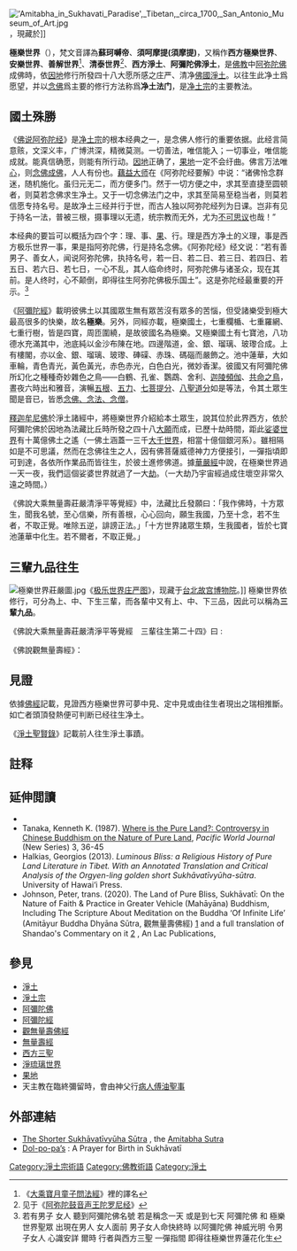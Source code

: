 {{多個問題|
{{cleanup-jargon|time=2018-09-20T18:24:17+00:00}}
{{pov|time=2018-09-20T18:24:17+00:00}}
}}
{{Otheruses|subject=佛教术语}}
{{Redirect|极乐|僧悟真建立政权的国号|王斌 (明朝)}}
[[File:'Amitabha_in_Sukhavati_Paradise',_Tibetan,_circa_1700,_San_Antonio_Museum_of_Art.jpg|thumb]]，現藏於{{link-en|圣安东尼奥艺术博物馆|San Antonio Museum of Art}}]]
{{佛教}}

'''極樂世界'''（{{Lang-sa|सुखावती|Sukhāvatī}}），梵文音譯為'''蘇珂嚩帝'''、'''須呵摩提(須摩提)'''，又稱作'''西方極樂世界'''、'''安樂世界'''、'''善解世界'''<ref>《[[大乘寶月童子問法經|大乘寶月童子問法經]]》裡的譯名</ref>、'''清泰世界'''<ref>见于《[[阿弥陀鼓音声王陀罗尼经|阿弥陀鼓音声王陀罗尼经]]》</ref>、'''西方淨土'''、'''阿彌陀佛淨土'''，是[[佛教|佛教]]中[[阿弥陀佛|阿弥陀佛]]成佛時，依[[因地|因地]]修行所發四十八大愿所感之庄严、清净[[佛國|佛國]][[淨土|淨土]]。以往生此净土爲愿望，并以[[念佛|念佛]]爲主要的修行方法称爲'''净土法门'''，是[[淨土宗_(中國)|净土宗]]的主要教法。

==國土殊勝==
《[[佛说阿弥陀经|佛说阿弥陀经]]》是[[淨土崇拜|净土宗]]的根本经典之一，是念佛人修行的重要依据。此经言简意赅，文深义丰，广博洪深，精微莫测。一切善法，唯信能入；一切事业，唯信能成就。能真信确愿，则能有所行动。[[佛教因果论|因地]]正确了，[[佛教因果论|果地]]一定不会纡曲。佛言万法唯[[心_(佛教)|心]]，则[[念佛|念佛]][[成佛|成佛]]，人人有份也。[[藕益大师|藕益大师]]在《阿弥陀经要解》中说：“诸佛怜念群迷，随机施化。虽归元无二，而方便多门。然于一切方便之中，求其至直捷至圆顿者，则莫若念佛求生净土。又于一切念佛法门之中，求其至简易至稳当者，则莫若信愿专持名号。是故净土三经并行于世，而古人独以阿弥陀经列为日课。岂非有见于持名一法，普被三根，摄事理以无遗，统宗教而无外，尤为[[不可思议|不可思议]]也哉！”

本经典的要旨可以概括为四个字：理、事、[[果位|果]]、行。理是西方净土的义理，事是西方极乐世界一事，果是指阿弥陀佛，行是持名念佛。《阿弥陀经》经文说：“若有善男子、善女人，闻说阿弥陀佛，执持名号，若一日、若二日、若三日、若四日、若五日、若六日、若七日，一心不乱，其人临命终时，阿弥陀佛与诸圣众，现在其前。是人终时，心不颠倒，即得往生阿弥陀佛极乐国土”。这是弥陀经最重要的开示。<ref>若有男子 女人 聽到阿彌陀佛名號 若是稱念一天 或是到七天 阿彌陀佛 和 極樂世界聖眾 出現在男人 女人面前 男子女人命快終時 以阿彌陀佛 神威光明 令男子女人 心識安詳 爾時 行者與西方三聖 一彈指間 即得往極樂世界蓮花化生{{cite|url=https://www.amazon.com/%E8%A5%BF%E6%96%B9%E6%A5%B5%E6%A8%82%E4%B8%96%E7%95%8C%E7%9A%84%E5%91%B3%E9%81%93-Chinese-%E8%8E%B2%E9%BE%99%E5%B1%85%E5%A3%AB/dp/1490740481/ref=sr_1_7?s=books&ie=UTF8&qid=1527303778&sr=1-7&refinements=p_27%3A%E8%8E%B2%E9%BE%99%E5%B1%85%E5%A3%AB|title=西方極樂世界的味道|author=莲龙居士|ISBN=9781490740485|publisher=Trafford (July 1, 2014)|accessdate=2018-05-26|archive-date=2021-06-24|archive-url=https://web.archive.org/web/20210624151208/https://www.amazon.com/%E8%A5%BF%E6%96%B9%E6%A5%B5%E6%A8%82%E4%B8%96%E7%95%8C%E7%9A%84%E5%91%B3%E9%81%93-Chinese-%E8%8E%B2%E9%BE%99%E5%B1%85%E5%A3%AB/dp/1490740481/ref=sr_1_7?s=books&ie=UTF8&qid=1527303778&sr=1-7&refinements=p_27%3A%E8%8E%B2%E9%BE%99%E5%B1%85%E5%A3%AB|dead-url=no}}</ref>

《[[佛說阿彌陀經|阿彌陀經]]》載明彼佛土以其國眾生無有眾苦沒有眾多的苦惱，但受諸樂受到極大最高很多的快樂，故名'''極樂'''。另外，同經亦載，極樂國土，七重欄楯、七重羅網、七重行樹，皆是四寶，周匝圍繞，是故彼國名為極樂。又極樂國土有七寶池，八功德水充滿其中，池底純以金沙布陳在地。四邊階道，金、銀、瑠璃、玻瓈合成。上有樓閣，亦以金、銀、瑠璃、玻瓈、硨磲、赤珠、碼碯而嚴飾之。池中蓮華，大如車輪，青色青光，黃色黃光，赤色赤光，白色白光，微妙香潔。彼國又有阿彌陀佛所幻化之種種奇妙雜色之鳥——白鶴、孔雀、鸚鵡、舍利、[[迦陵頻伽|迦陵頻伽]]、[[共命鸟|共命之鳥]]，晝夜六時出和雅音，演暢[[五根|五根]]、[[五力|五力]]、[[七菩提分|七菩提分]]、[[八聖道分|八聖道分]]如是等法，令其土眾生聞是音已，皆悉[[随念|念佛、念法、念僧]]。

[[釋迦牟尼佛|釋迦牟尼佛]]於淨土諸經中，將極樂世界介紹給本土眾生，說其位於此界西方，依於阿彌陀佛於因地為法藏比丘時所發之四十八[[本願|大願]]而成，已歷十劫時間，距此[[娑婆世界|娑婆世界]]有十萬億佛土之遙（一佛土涵蓋一三千[[大千世界|大千世界]]，相當十億個銀河系）。雖相隔如是不可思議，然而在念佛往生之人，因有佛菩薩威德神力方便接引，一彈指頃即可到達，各依所作業品而皆往生，於彼土進修佛道。據[[華嚴經|華嚴經]]中說，在極樂世界過一天一夜，我們這個娑婆世界就過了一大[[劫_(時間)|劫]]。（一大劫乃宇宙經過成住壞空非常久遠之時間。）

《佛說大乘無量壽莊嚴清淨平等覺經》中，法藏比丘發願曰：「我作佛時，十方眾生，聞我名號，至心信樂，所有善根，心心回向，願生我國，乃至十念，若不生者，不取正覺。唯除五逆，誹謗正法。」「十方世界諸眾生類，生我國者，皆於七寶池蓮華中化生。若不爾者，不取正覺。」

==三輩九品往生==
[[File:極樂世界莊嚴圖.jpg|thumb]]《[[极乐世界庄严图|极乐世界庄严图]]》，现藏于[[台北故宫博物院|台北故宫博物院]]。]]
極樂世界依修行，可分為上、中、下生三輩，而各輩中又有上、中、下三品，因此可以稱為'''三輩九品'''。

《佛說大乘無量壽莊嚴清淨平等覺經　三輩往生第二十四》曰 :

{{cquote|其上輩者，捨家棄欲而作沙門。發菩提心。一向專念阿彌陀佛。修諸功德，願生彼國。此等眾生，臨壽終時，阿彌陀佛，與諸聖眾，現在其前。經須臾間，即隨彼佛往生其國。便於七寶華中自然化生，智慧勇猛，神通自在。是故阿難，其有眾生欲於今世見阿彌陀佛者，應發無上菩提之心。復當專念極樂國土。積集善根，應持迴向。由此見佛，生彼國中，得不退轉，乃至無上菩提。

其中輩者，雖不能行作沙門，大修功德，當發無上菩提之心。一向專念阿彌陀佛。隨己修行，諸善功德，奉持齋戒，起立塔像，飯食沙門，懸繒然燈，散華燒香，以此迴向，願生彼國。其人臨終，阿彌陀佛化現其身，光明相好，具如真佛，與諸大眾前後圍繞，現其人前，攝受導引。即隨化佛往生其國，住不退轉，無上菩提。功德智慧次如上輩者也。

其下輩者，假使不能作諸功德，當發無上菩提之心，一向專念阿彌陀佛。歡喜信樂，不生疑惑。以至誠心，願生其國。此人臨終，夢見彼佛，亦得往生。功德智慧次如中輩者也。若有眾生住大乘者，以清淨心，向無量壽。乃至十念，願生其國。聞甚深法，即生信解。乃至獲得一念淨心，發一念心念於彼佛。此人臨命終時，如在夢中，見阿彌陀佛，定生彼國，得不退轉無上菩提。}}

《佛說觀無量壽經》：
{{cquote|
佛告阿難，及韋提希：『上品上生者，若有眾生願生彼國者，發三種心，即便往生。何等為三？一者至誠心，二者深心，三者迴向發願心；具三心者，必生彼國。』
『復有三種眾生，當得往生。何等為三？一者慈心不殺，具諸戒行；二者讀誦大乘，方等經典；三者修行六念。迴向發願，願生彼國；具此功德，一日乃至七日，即得往生。』<br/>
*『生彼國時，此人精進勇猛故，阿彌陀如來，與[[觀世音|觀世音]]，[[大勢至|大勢至]]，無數化佛，百千[[比丘|比丘]]，[[聲聞|聲聞]]大眾，無量諸天，七寶宮殿，觀世音菩薩，執金剛臺，與大勢至菩薩，至行者前，阿彌陀佛放大光明，照行者身，與菩薩授手迎接。觀世音，大勢至，與無數菩薩，讚歎行者，勸進其心。』<br/>
『行者見已，歡喜踊躍，自見其身，乘金剛臺，隨從佛後，如彈指頃，往生彼國。』<br/>
『生彼國已，見佛色身，[[三十二相八十种好|眾相]]具足；見諸[[菩薩|菩薩]]，色相具足；光明寶林，演說妙法。聞已，即悟無生法忍。經須臾間，歷事諸佛，遍十方界，於諸佛前，次第授記，還至本國，得無量百千陀羅尼門。』<br/>
『是名'''上品上生'''者。』<br/>
*『'''上品中生'''者，不必受持讀誦[[方等|方等]]經典。善解義趣，於第一義，心不驚動，深信因果，不謗大乘，以此功德迴向，願求生極樂。』<br/>
『行此行者，命欲終時，阿彌陀佛，與觀世音，大勢至，無量大眾，眷屬圍遶，持紫金臺，至行者前，讚言：「法子！汝行大乘，解第一義，是故我今來迎接汝！」與千化佛，一時授手。』<br/>
『行者自見坐紫金臺，合掌叉手，讚歎諸佛，如一念頃，即生彼國。七寶池中，此紫金臺，成大蓮華，經宿則開。』<br/>
『行者身作紫磨金色，足下亦有七寶蓮華，佛及菩薩，俱時放光，照行者身，目即開明，因前宿習，普聞眾聲，純說甚深第一義諦。即下金臺，禮佛合掌，讚歎世尊。』<br/>
『經於七日，應時即於[[阿耨多羅三藐三菩提|阿耨多羅三藐三菩提]]，得不退轉。應時即能飛行，遍至十方，歷事諸佛。於諸佛所修諸三昧，經一小劫，得無生忍，現前授記。』<br/>
『是名上品中生者。』<br/>
*『'''上品下生'''者，亦信[[佛教因果论|因果]]，不謗大乘，但發無上道心，以此功德迴向，願求生極樂國。』<br/>
『行者命欲終時，阿彌陀佛，及觀世音、大勢至、與諸菩薩，持金蓮華，化作五百佛，來迎此人。五百化佛，一時授手，讚言：「法子！汝今清淨，發無上道心，我來迎汝！」』<br/>
『見此事時，即自見身坐金蓮華，坐已華合，隨世尊後，即得往生七寶池中，一日一夜，蓮華乃開，七日之中，乃得見佛。雖見佛身，於眾相好，心不明了，於三七日後，乃了了見。聞眾音聲，皆演妙法，遊歷十方，供養諸佛，於諸佛前，聞甚深法。經三小劫，得百法明門，住歡喜地。』<br/>
『是名上品下生者，是名上輩生想，名第十四觀。』<br/>
*佛告阿難，及韋提希：『'''中品上生'''者，若有眾生，受持[[五戒|五戒]]，持[[八关斋戒|八戒齊]]，修行諸戒，不造[[五逆|五逆]]，無眾過患，以此善根，迴向願求，生於西方極樂世界。』<br/>
『臨命終時，阿彌陀佛，與諸比丘，眷屬圍遶，放金色光，至其人所，演說[[苦谛|苦]]、[[空性|空]]、[[无常_(佛教)|無常]]、[[無我|無我]]，讚歎[[出家|出家]]，得離眾苦。』<br/>
『行者見已，心大歡喜，自見己身，坐蓮華臺，長跪合掌，為佛作禮，未舉頭頃，即得往生極樂世界。』<br/>
『蓮華尋開，當華敷時，聞眾音聲讚歎四諦，應時即得阿羅漢道。三明六通，具八解脫。』<br/>
『是名中品上生者。』<br/>
*『'''中品中生'''者，若有眾生，若一日一夜，持八戒齊；若一日一夜，持[[沙弥十戒|沙彌戒]]；若一日一夜，持具足戒；威儀無缺，以此功德迴向願求生極樂國。』<br/>
『戒香熏修。如此行者，命欲終時，見阿彌陀佛，與諸眷屬，放金色光，持七寶蓮華，至行者前，行者自聞空中有聲，讚言：「善男子！如汝善人，隨順三世諸佛教法，我來迎汝！」行者自見，坐蓮華上。蓮華即合，生於西方極樂世界。』<br/>
『在寶池中，經於七日，蓮華乃敷。華既敷已，開目合掌，讚歎世尊，聞法歡喜，得須陀洹，無半劫已，成阿羅漢。』<br/>
『是名中品中生者。』<br/>
*『'''中品下生'''者，若有善男子，善女人，孝養父母，行世仁慈，此人命欲終時，遇[[善知識|善知識]]，為其廣說阿彌陀佛，國土樂事，亦說法藏比丘，四十八願。』<br/>
『聞此事已，尋即命終。譬如壯士，屈伸臂頃，即生西方極樂世界。』<br/>
『經七日已，遇觀世音，及大勢至，聞法歡喜，得須陀洹，過一小劫，成阿羅漢。』<br/>
『是名中品下生者。是名中輩生想，名第十五觀。』<br/>
*佛告阿難及韋提希：『'''下品上生'''者，或有眾生作眾惡業，雖不誹謗方等經典，如此愚人，多造惡法，無有慚愧，命欲終時，遇善知識，為說大乘十二部經首題名字，以聞如是諸經名故，除卻千劫極重惡業。智者復教合掌叉手，稱南無阿彌陀佛，稱佛名故，除五十億劫生死之罪。』<br/>
『爾時彼佛，即遣化佛，化觀世音，化大勢至，至行者前，讚言：「善男子！以汝稱佛名故，諸罪消滅，我來迎汝！」作是語已，行者即見化佛光明，遍滿其室，見已歡喜，即便命終，乘寶蓮華，隨化佛後，生寶池中。經七七日，蓮華乃敷。』<br/>
『當華敷時，大悲觀世音菩薩，及大勢至菩薩，放大光明，住其人前，為說甚深十二部經。聞已信解，發無上道心，經十小劫，具百法明門，得入初地。』<br/>
『是名下品上生者。』<br/>
*佛告阿難，及韋提希：『'''下品中生'''者，或有眾生，毀犯[[五戒|五戒]]，[[八戒|八戒]]，及[[具足戒|具足戒]]，如此愚人，偷僧祗物，盜現前僧物，不淨說法，無有慚愧。以諸惡業，而自莊嚴。如此罪人，以惡業故，應墮地獄，命欲終時，地獄眾火，一時俱至。』<br/>
『遇善知識，以大慈悲，即為讚說阿彌陀佛，十力威德，廣讚彼佛，光明神力，亦讚戒定慧，解脫，解脫知見；此人聞已，除八十億劫生死之罪，地獄猛火化為清涼，風吹諸天華，華上皆有化佛菩薩，迎接此人。』<br/>
『如一念頃，即得往生七寶池中，蓮華之內，經於六劫，蓮華乃敷。觀世音，大勢至，以梵音聲，安慰彼人，為說大乘甚深經典。聞此法已，應時即發無上道心。』<br/>
『是名下品中生者。』<br/>
*佛告阿難，及韋提希：『'''下品下生'''者，或有眾生，作不善業，五逆十惡，具諸不善，如此愚人，以惡業故，應墮惡道，經歷多劫，受苦無窮。』<br/>
『如此愚人，臨命終時，遇善知識，種種安慰，為說妙法，教令念佛，彼人苦逼，不遑念佛；善友告言：「汝若不能念彼佛者，應稱無量壽佛，如是至心，令聲不絕，具足十念，稱南無阿彌陀佛。」稱佛名故，所念念中，除八十億劫生死之罪。』<br/>
『命終之時，見金蓮華，猶如日輪，住其人前，如一念頃，即得往生極樂世界。』<br/>
『於蓮華中，滿十二大劫，蓮華方開，觀世音，大勢至，以大悲音聲，為其廣說諸法實相，除滅罪法。聞已歡喜，應時即發菩提之心。』<br/>
『是名下品下生者。是名下輩生想，名第十六觀。』}}

==見證==
{{seealso|亡人落道#佛家的判斷法}}
依據[[佛經|佛經]]記載，見證西方極樂世界可夢中見、定中見或由往生者現出之瑞相推斷。如亡者頭頂發熱便可判断已经往生净土。

《[[淨土聖賢錄|淨土聖賢錄]]》記載前人往生淨土事蹟。

==註释==
{{reflist}}

==延伸閲讀==
{{refbegin|2}}
* {{Citation|last1=Inagaki |first1=Hisao, trans. |title=The Three Pure Land Sutras |publisher=Numata Center for Buddhist Translation and Research |date=2003 |location=Berkeley |url=http://www.bdk.or.jp/pdf/bdk/digitaldl/dBET_ThreePureLandSutras_2003.pdf |isbn=1-886439-18-4 |archiveurl=https://web.archive.org/web/20140512124959/http://www.bdk.or.jp/pdf/bdk/digitaldl/dBET_ThreePureLandSutras_2003.pdf |archivedate=May 12, 2014 }}
* Tanaka, Kenneth K. (1987). [https://web.archive.org/web/20150514100158/http://www.shin-ibs.edu/documents/pwj-new/new3/05Tanaka.pdf Where is the Pure Land?: Controversy in Chinese Buddhism on the Nature of Pure Land], ''Pacific World Journal'' (New Series) 3, 36-45
* Halkias, Georgios (2013). ''Luminous Bliss: a Religious History of Pure Land Literature in Tibet. With an Annotated Translation and Critical Analysis of the Orgyen-ling golden short Sukhāvatīvyūha-sūtra''. University of Hawai‘i Press. 
* Johnson, Peter, trans. (2020). The Land of Pure Bliss, Sukhāvatī: On the Nature of Faith & Practice in Greater Vehicle (Mahāyāna) Buddhism, Including The Scripture About Meditation on the Buddha ‘Of Infinite Life’ (Amitāyur Buddha Dhyāna Sūtra, 觀無量壽佛經) [https://anlacpublications.files.wordpress.com/2020/10/lpb-sutra.pdf] {{Wayback|url=https://anlacpublications.files.wordpress.com/2020/10/lpb-sutra.pdf |date=20210121072831 }} and a full translation of Shandao's Commentary on it [https://anlacpublications.files.wordpress.com/2020/10/lpb-shandao.pdf] {{Wayback|url=https://anlacpublications.files.wordpress.com/2020/10/lpb-shandao.pdf |date=20201101175130 }}, An Lac Publications, {{ISBN|978-1-7923-4208-0}}
{{refend}}

==參見==
{{div col|2}}
* [[淨土|淨土]]
* [[淨土崇拜|淨土宗]]
* [[阿彌陀佛|阿彌陀佛]]
* [[阿彌陀經|阿彌陀經]]
* [[觀無量壽佛經|觀無量壽佛經]]
* [[無量壽經|無量壽經]]
* [[西方三聖|西方三聖]]
* [[淨琉璃世界|淨琉璃世界]]
*[[果地|果地]]
*天主教在臨終彌留時，會由神父行[[病人傅油聖事|病人傅油聖事]]
{{div col end}}

==外部連結==
* [http://www.lapislazulitexts.com/shorter_sukhavativyuha_sutra.html The Shorter Sukhāvatīvyūha Sūtra] {{Wayback|url=http://www.lapislazulitexts.com/shorter_sukhavativyuha_sutra.html |date=20171107060848 }}, the [[佛說阿彌陀經|Amitabha Sutra]]
* [https://www.academia.edu/601758/Compassionate_Aspirations_and_their_fulfilment_Dol-po-pa_s_A_Prayer_for_Birth_in_Sukh%C4%81vat%C4%AB Dol-po-pa’s] {{Wayback|url=https://www.academia.edu/601758/Compassionate_Aspirations_and_their_fulfilment_Dol-po-pa_s_A_Prayer_for_Birth_in_Sukh%C4%81vat%C4%AB |date=20190502004505 }}: A Prayer for Birth in Sukhāvatī

{{淨土}}
{{佛教主题}}

[[Category:淨土宗術語|Category:淨土宗術語]]
[[Category:佛教術語|Category:佛教術語]]
[[Category:淨土|Category:淨土]]